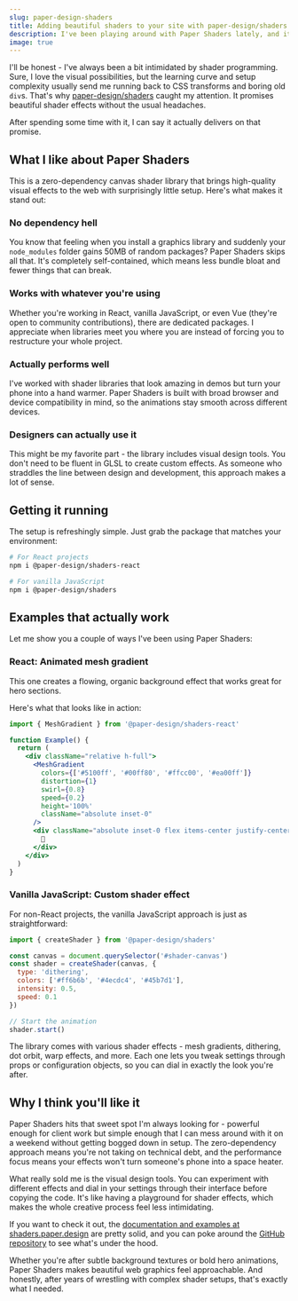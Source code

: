 ```yaml
---
slug: paper-design-shaders
title: Adding beautiful shaders to your site with paper-design/shaders
description: I've been playing around with Paper Shaders lately, and it's honestly refreshing to find a shader library that doesn't make you jump through hoops. Here's what makes it worth checking out.
image: true
---
```


I'll be honest - I've always been a bit intimidated by shader programming. Sure, I love the visual possibilities, but the learning curve and setup complexity usually send me running back to CSS transforms and boring old `div`s. That's why [paper-design/shaders](https://github.com/paper-design/shaders) caught my attention. It promises beautiful shader effects without the usual headaches.

After spending some time with it, I can say it actually delivers on that promise.

## What I like about Paper Shaders

This is a zero-dependency canvas shader library that brings high-quality visual effects to the web with surprisingly little setup. Here's what makes it stand out:

### No dependency hell
You know that feeling when you install a graphics library and suddenly your `node_modules` folder gains 50MB of random packages? Paper Shaders skips all that. It's completely self-contained, which means less bundle bloat and fewer things that can break.

### Works with whatever you're using
Whether you're working in React, vanilla JavaScript, or even Vue (they're open to community contributions), there are dedicated packages. I appreciate when libraries meet you where you are instead of forcing you to restructure your whole project.

### Actually performs well
I've worked with shader libraries that look amazing in demos but turn your phone into a hand warmer. Paper Shaders is built with broad browser and device compatibility in mind, so the animations stay smooth across different devices.

### Designers can actually use it
This might be my favorite part - the library includes visual design tools. You don't need to be fluent in GLSL to create custom effects. As someone who straddles the line between design and development, this approach makes a lot of sense.

## Getting it running

The setup is refreshingly simple. Just grab the package that matches your environment:

```bash
# For React projects
npm i @paper-design/shaders-react

# For vanilla JavaScript
npm i @paper-design/shaders
```

## Examples that actually work

Let me show you a couple of ways I've been using Paper Shaders:

### React: Animated mesh gradient

This one creates a flowing, organic background effect that works great for hero sections.

Here's what that looks like in action:

```jsx live
import { MeshGradient } from '@paper-design/shaders-react'

function Example() {
  return (
    <div className="relative h-full">
      <MeshGradient
        colors={['#5100ff', '#00ff80', '#ffcc00', '#ea00ff']}
        distortion={1}
        swirl={0.8}
        speed={0.2}
        height='100%'
        className="absolute inset-0"
      />
      <div className="absolute inset-0 flex items-center justify-center">
        👋
      </div>
    </div>
  )
}

```

### Vanilla JavaScript: Custom shader effect

For non-React projects, the vanilla JavaScript approach is just as straightforward:

```javascript
import { createShader } from '@paper-design/shaders'

const canvas = document.querySelector('#shader-canvas')
const shader = createShader(canvas, {
  type: 'dithering',
  colors: ['#ff6b6b', '#4ecdc4', '#45b7d1'],
  intensity: 0.5,
  speed: 0.1
})

// Start the animation
shader.start()
```

The library comes with various shader effects - mesh gradients, dithering, dot orbit, warp effects, and more. Each one lets you tweak settings through props or configuration objects, so you can dial in exactly the look you're after.

## Why I think you'll like it

Paper Shaders hits that sweet spot I'm always looking for - powerful enough for client work but simple enough that I can mess around with it on a weekend without getting bogged down in setup. The zero-dependency approach means you're not taking on technical debt, and the performance focus means your effects won't turn someone's phone into a space heater.

What really sold me is the visual design tools. You can experiment with different effects and dial in your settings through their interface before copying the code. It's like having a playground for shader effects, which makes the whole creative process feel less intimidating.

If you want to check it out, the [documentation and examples at shaders.paper.design](https://shaders.paper.design) are pretty solid, and you can poke around the [GitHub repository](https://github.com/paper-design/shaders) to see what's under the hood.

Whether you're after subtle background textures or bold hero animations, Paper Shaders makes beautiful web graphics feel approachable. And honestly, after years of wrestling with complex shader setups, that's exactly what I needed.